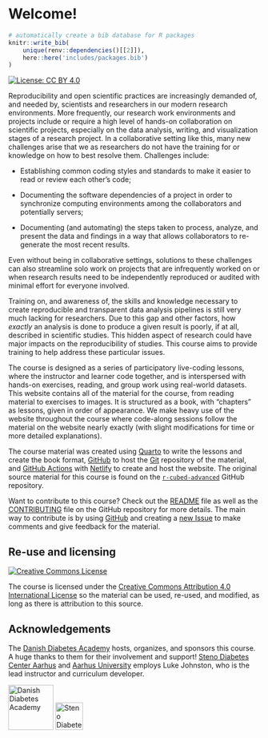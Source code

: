 # Welcome! {.unnumbered}

```r
# automatically create a bib database for R packages
knitr::write_bib(
    unique(renv::dependencies()[[2]]),
    here::here('includes/packages.bib')
)
```

[![License: CC BY
4.0](https://img.shields.io/badge/License-CC%20BY%204.0-lightgrey.svg)](https://creativecommons.org/licenses/by/4.0/)

Reproducibility and open scientific practices are increasingly demanded
of, and needed by, scientists and researchers in our modern research
environments. More frequently, our research work environments and
projects include or require a high level of hands-on collaboration on
scientific projects, especially on the data analysis, writing, and
visualization stages of a research project. In a collaborative setting
like this, many new challenges arise that we as researchers do not have
the training for or knowledge on how to best resolve them. Challenges
include:

-   Establishing common coding styles and standards to make it easier to
    read or review each other's code;

-   Documenting the software dependencies of a project in order to
    synchronize computing environments among the collaborators and
    potentially servers;

-   Documenting (and automating) the steps taken to process, analyze,
    and present the data and findings in a way that allows collaborators
    to re-generate the most recent results.

Even without being in collaborative settings, solutions to these
challenges can also streamline solo work on projects that are
infrequently worked on or when research results need to be independently
reproduced or audited with minimal effort for everyone involved.

Training on, and awareness of, the skills and knowledge necessary to
create reproducible and transparent data analysis pipelines is still
very much lacking for researchers. Due to this gap and other factors,
how *exactly* an analysis is done to produce a given result is poorly,
if at all, described in scientific studies. This hidden aspect of
research could have major impacts on the reproducibility of studies.
This course aims to provide training to help address these particular
issues.

The course is designed as a series of participatory live-coding lessons,
where the instructor and learner code together, and is interspersed with
hands-on exercises, reading, and group work using real-world datasets.
This website contains all of the material for the course, from reading
material to exercises to images. It is structured as a book, with
"chapters" as lessons, given in order of appearance. We make heavy use
of the website throughout the course where code-along sessions follow
the material on the website nearly exactly (with slight modifications
for time or more detailed explanations).

The course material was created using [Quarto](https://quarto.org/) to
write the lessons and create the book format,
[GitHub](https://github.com/) to host the [Git](https://git-scm.com/)
repository of the material, and [GitHub
Actions](https://github.com/features/actions) with
[Netlify](https://www.netlify.com/) to create and host the website. The
original source material for this course is found on the
[`r-cubed-advanced`](https://github.com/rostools/r-cubed-advanced)
GitHub repository.

Want to contribute to this course? Check out the
[README](https://github.com/rostools/r-cubed-advanced/blob/main/README.md)
file as well as the
[CONTRIBUTING](https://github.com/rostools/r-cubed-advanced/blob/main/CONTRIBUTING.md)
file on the GitHub repository for more details. The main way to
contribute is by using [GitHub](https://github.com/) and creating a [new
Issue](https://github.com/rostools/r-cubed-advanced/issues/new) to make
comments and give feedback for the material.

## Re-use and licensing {#licensing}

<a rel="license" href="http://creativecommons.org/licenses/by/4.0/"><img src="https://i.creativecommons.org/l/by/4.0/80x15.png" alt="Creative Commons License" style="border-width:0"/></a>

The course is licensed under the [Creative Commons Attribution 4.0
International License](https://creativecommons.org/licenses/by/4.0/) so
the material can be used, re-used, and modified, as long as there is
attribution to this source.

## Acknowledgements

The [Danish Diabetes Academy](https://www.danishdiabetesacademy.dk/)
hosts, organizes, and sponsors this course. A huge thanks to them for
their involvement and support! [Steno Diabetes Center
Aarhus](https://www.stenoaarhus.dk/) and [Aarhus
University](https://au.dk) employs Luke Johnston, who is the lead
instructor and curriculum developer.

![Danish Diabetes Academy](images/logo-dda.png){width="90px"} ![Steno
Diabetes Center Aarhus](images/logo-sdca.png){width="55px"}
